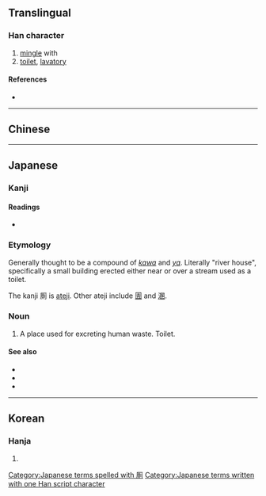 {{character info/new}}
{{also|厕|廁}}
==Translingual==

===Han character===
{{Han char|rn=27|rad=厂|as=09|sn=11|four=|canj=MBCN|ids=⿸厂則}}

# [[mingle]] with
# [[toilet]], [[lavatory]]

====References====
* {{Han ref|kx=0162.130|dkj=02981|dj=0370.010|hdz=10075.120|uh=53A0|ud=21408}}

----

==Chinese==
{{zh-see|廁|sgsv}}

----

==Japanese==

===Kanji===
{{ja-kanji|grade=|rs=厂09}}

====Readings====
* {{ja-readings|on=[[し]] (shi)|kun=[[かわや]] (kawaya)}}

===Etymology===
Generally thought to be a compound of ''[[川|kawa]]'' and ''[[屋|ya]]''. Literally "river house", specifically a small building erected either near or over a stream used as a toilet.

The kanji 厠 is [[ateji]]. Other ateji include [[圊]] and [[溷]].

===Noun===
{{ja-noun|かわや|hku=かはや|hhira=かはや}}

# A place used for excreting human waste. Toilet.

====See also====
* {{l|ja|トイレ}}
* {{l|ja|おトイレ}}
* {{l|ja|便所}}

[[Category:Japanese terms spelled with 厠]]
[[Category:Japanese terms written with one Han script character]]

----

==Korean==

===Hanja===
{{ko-hanja|hangeul=측|rv=cheuk|mr=ch'ŭk}}

# {{defn|lang=ko|sort=厂09}}